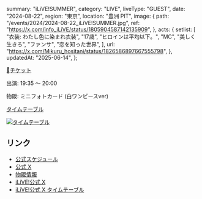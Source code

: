   summary: "iLiVE!SUMMER",
  category: "LIVE",
  liveType: "GUEST",
  date: "2024-08-22",
  region: "東京",
  location: "豊洲 PIT",
  image: {
    path: "/events/2024/2024-08-22_iLiVE!SUMMER.jpg",
    ref: "https://x.com/info_iLiVE/status/1805904587142135909",
  },
  acts: {
    setlist: [
      "衣装: わたし色に染まれ衣装",
      "17歳",
      "ヒロインは平均以下。",
      "MC",
      "美しく生きろ",
      "ファンサ",
      "恋を知った世界",
    ],
    url: "https://x.com/Mikuru_hositani/status/1826586897667555798",
  },
  updatedAt: "2025-06-14",
};

[🎫チケット](https://ticketdive.com/event/ilive0822)

出演: 19:35 〜 20:00

物販: ミニフォトカード (白ワンピースver)

[タイムテーブル](https://x.com/info_iLiVE/status/1819312191012483535)

[![タイムテーブル](/events/2024/2024-08-22_iLiVE!SUMMER_タイムテーブル.jpg)](/events/2024/2024-08-22_iLiVE!SUMMER_タイムテーブル.jpg)

## リンク

- [公式スケジュール](https://takanenonadeshiko.jp/events/event/ilive-summer/)
- [公式 X](https://x.com/takanenofficial/status/1806315344258355524)
- [物販情報](https://x.com/takanenofficial/status/1826237839912427741)
- [iLiVE!公式 X](https://x.com/info_iLiVE/status/1805904587142135909)
- [iLiVE!公式 X タイムテーブル](https://x.com/info_iLiVE/status/1819312191012483535)
